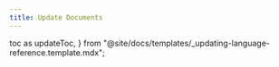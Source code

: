 ```yaml
---
title: Update Documents
---
```


  toc as updateToc,
} from "@site/docs/templates/_updating-language-reference.template.mdx";


<UpdateTemplate
  codeLang="go"
  loadOverview={isOverview}
  createCollection={createCollectionSource}
  simpleUpdate={simpleUpdateSource}
  orUpdate={orUpdateSource}
  rangeUpdate={rangeUpdateSource}
  updateNonPK={updateNonPKSource}
/>

